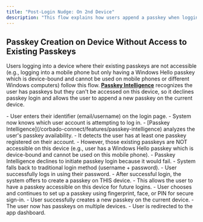```yaml
---
title: "Post-Login Nudge: On 2nd Device"
description: "This flow explains how users append a passkey when logging into a device that cannot access their existing passkeys. Passkey Intelligence declines passkey login and the user creates a new passkey on this device."
---
```



## Passkey Creation on Device Without Access to Existing Passkeys

Users logging into a device where their existing passkeys are not accessible (e.g., logging into a mobile phone but only having a Windows Hello passkey which is device-bound and cannot be used on mobile phones or different Windows computers) follow this flow. **[Passkey Intelligence](/corbado-connect/features/passkey-intelligence)** recognizes the user has passkeys but they can't be accessed on this device, so it declines passkey login and allows the user to append a new passkey on the current device.

<Tabs>
<Tab title="macOS">
    <ToolingFrame 
        imageURL="/images/authentication-flow/web-app/desktop/append-on-second-device-macos.png"
        caption="macOS passkey append on new device"
        imageName="append-on-second-device-macos.png"
    />
  </Tab>

<Tab title="Windows">
    <ToolingFrame
        imageURL="/images/authentication-flow/web-app/desktop/append-on-second-device-windows.png"
        caption="Windows passkey append on new device"
        imageName="append-on-second-device-windows.png"
    />
</Tab>
<Tab title="iOS">
    <ToolingFrame
        imageURL="/images/authentication-flow/web-app/mobile/append-on-second-device-ios.png"
        caption="iOS passkey append on new device"
        imageName="append-on-second-device-ios.png"
    />
</Tab>

  <Tab title="Android">
    <ToolingFrame 
        imageURL="/images/authentication-flow/web-app/mobile/append-on-second-device-android.png"
        caption="Android passkey append on new device"
        imageName="append-on-second-device-android.png"
    />
  </Tab>
</Tabs>


<Steps>
    <Step title="User enters identifier">
        - User enters their identifier (email/username) on the login page.
        - System now knows which user account is attempting to log in.
    </Step>
    <Step title="Passkey Intelligence analyzes and declines passkey login">
        - [Passkey Intelligence](/corbado-connect/features/passkey-intelligence) analyzes the user's passkey availability.
        - It detects the user has at least one passkey registered on their account.
        - However, those existing passkeys are NOT accessible on this device (e.g., user has a Windows Hello passkey which is device-bound and cannot be used on this mobile phone).
        - Passkey Intelligence declines to initiate passkey login because it would fail.
    </Step>
    <Step title="Fallback to traditional login method">
        - System falls back to traditional login method (username + password).
        - User successfully logs in using their password.
    </Step>
    <Step title="Passkey append initiates on current device">
        - After successful login, the system offers to create a passkey on THIS device.
        - This allows the user to have a passkey accessible on this device for future logins.
    </Step>
    <Step title="OS-native biometric modal appears">
        - User chooses and continues to set up a passkey using fingerprint, face, or PIN for secure sign-in.
    </Step>
    <Step title="Passkey creation successful">
        - User successfully creates a new passkey on the current device.
        - The user now has passkeys on multiple devices.
    </Step>
    <Step title="Redirection to app dashboard">
        - User is redirected to the app dashboard.
    </Step>

</Steps>
